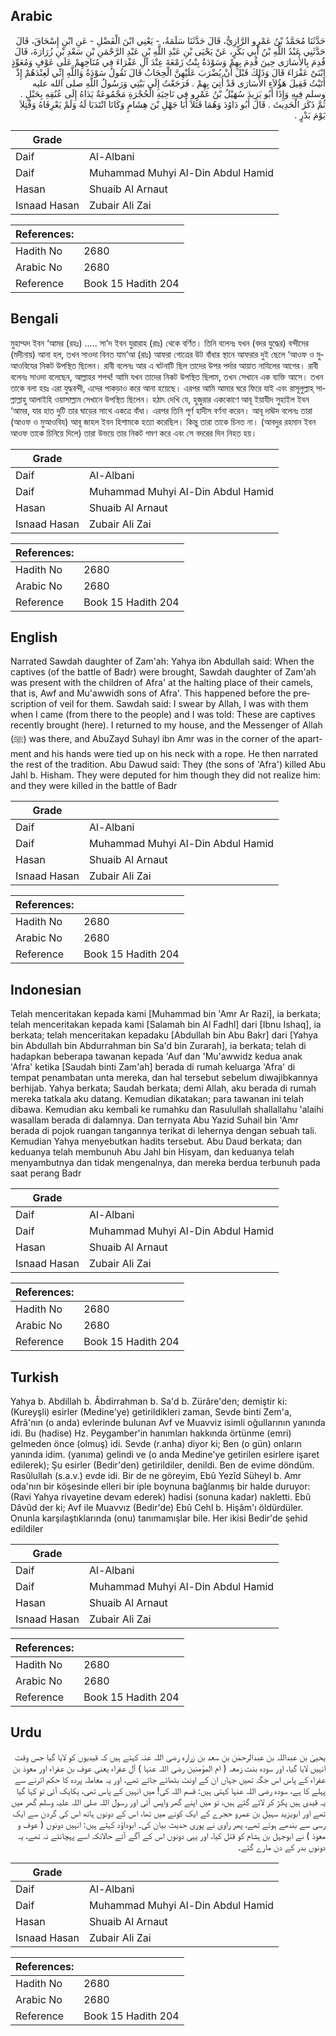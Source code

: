 ## Arabic

<div dir="rtl" lang="ar" style={{fontSize:'larger',backgroundColor:'#f8f9fa',padding:20}}>حَدَّثَنَا مُحَمَّدُ بْنُ عَمْرٍو الرَّازِيُّ، قَالَ حَدَّثَنَا سَلَمَةُ، - يَعْنِي ابْنَ الْفَضْلِ - عَنِ ابْنِ إِسْحَاقَ، قَالَ حَدَّثَنِي عَبْدُ اللَّهِ بْنُ أَبِي بَكْرٍ، عَنْ يَحْيَى بْنِ عَبْدِ اللَّهِ بْنِ عَبْدِ الرَّحْمَنِ بْنِ سَعْدِ بْنِ زُرَارَةَ، قَالَ قُدِمَ بِالأُسَارَى حِينَ قُدِمَ بِهِمْ وَسَوْدَةُ بِنْتُ زَمْعَةَ عِنْدَ آلِ عَفْرَاءَ فِي مُنَاخِهِمْ عَلَى عَوْفٍ وَمُعَوِّذٍ ابْنَىْ عَفْرَاءَ قَالَ وَذَلِكَ قَبْلَ أَنْ يُضْرَبَ عَلَيْهِنَّ الْحِجَابُ قَالَ تَقُولُ سَوْدَةُ وَاللَّهِ إِنِّي لَعِنْدَهُمْ إِذْ أَتَيْتُ فَقِيلَ هَؤُلاَءِ الأُسَارَى قَدْ أُتِيَ بِهِمْ ‏.‏ فَرَجَعْتُ إِلَى بَيْتِي وَرَسُولُ اللَّهِ صلى الله عليه وسلم فِيهِ وَإِذَا أَبُو يَزِيدَ سُهَيْلُ بْنُ عَمْرٍو فِي نَاحِيَةِ الْحُجْرَةِ مَجْمُوعَةٌ يَدَاهُ إِلَى عُنُقِهِ بِحَبْلٍ ‏.‏ ثُمَّ ذَكَرَ الْحَدِيثَ ‏.‏ قَالَ أَبُو دَاوُدَ وَهُمَا قَتَلاَ أَبَا جَهْلِ بْنَ هِشَامٍ وَكَانَا انْتَدَبَا لَهُ وَلَمْ يَعْرِفَاهُ وَقُتِلاَ يَوْمَ بَدْرٍ ‏.‏</div><div style={{backgroundColor:'#f8f9fa',padding:20, marginBottom: 10}}><table>
      <thead>
        <tr>
          <th>Grade</th>
          <th></th>
        </tr>
      </thead>
      <tbody>
<tr><td>Daif</td><td>Al-Albani</td></tr><tr><td>Daif</td><td>Muhammad Muhyi Al-Din Abdul Hamid</td></tr><tr><td>Hasan</td><td>Shuaib Al Arnaut</td></tr><tr><td>Isnaad Hasan</td><td>Zubair Ali Zai</td></tr></tbody></table><table>
        <thead>
          <tr>
            <th>References:</th>
            <th></th>
          </tr>
        </thead>
        <tbody><tr><td>Hadith No</td><td>2680</td></tr><tr><td>Arabic No</td><td>2680</td></tr><tr><td>Reference</td><td>Book 15 Hadith 204</td></tr></tbody></table></div>

## Bengali

<div dir="ltr" lang="bn" style={{fontSize:'larger',backgroundColor:'#f8f9fa',padding:20}}>মুহাম্মদ ইবন ‘আমর (রহঃ) ..... সা'দ ইবন যুরারাহ (রাঃ) থেকে বর্ণিত। তিনি বলেনঃ যখন (বদর যুদ্ধের) বন্দীদের (মদীনায়) আনা হল, তখন সাওদা বিনত যাম‘আ (রাঃ) আফরা গোত্রের উট বাঁধার স্থানে আফরার দুই ছেলে ‘আওফ ও মুআওবিযের নিকট উপস্থিত ছিলেন। রাবী বলেনঃ আর এ ঘটনাটি ছিল তাদের উপর পর্দার আয়াত নাযিলের আগের। রাবী বলেনঃ সাওদা বলেছেন, আল্লাহর শপথ! আমি যখন তাদের নিকট উপস্থিত ছিলাম, তখন সেখানে এক ব্যক্তি আসে। তখন তাকে বলা হয়ঃ এরা যুদ্ধবন্দী, এদের পাকড়াও করে আনা হয়েছে। এরপর আমি আমার ঘরে ফিরে যাই এবং রাসূলুল্লাহ্ সাল্লাল্লাহু আলাইহি ওয়াসাল্লাম সেখানে উপস্থিত ছিলেন। হঠাৎ দেখি যে, হুজুরার এককোণে আবূ ইয়াযীদ সুহাইল ইবন ‘আমর, যার হাত দুটি তার ঘাড়ের সাথে একত্রে বাঁধা। এরপর তিনি পূর্ণ হাদীস বর্ণনা করেন। আবূ দাঊদ বলেনঃ তারা (আওফ ও মুআওবিয) আবূ জাহল ইবন হিশামকে হত্যা করেছিল। কিন্তু তারা তাকে চিনত না। (আবদুর রহমান ইবন আওফ তাকে চিনিয়ে দিলে) তারা উভয়ে তার নিকট গমণ করে এবং সে বদরের দিন নিহত হয়।</div><div style={{backgroundColor:'#f8f9fa',padding:20, marginBottom: 10}}><table>
      <thead>
        <tr>
          <th>Grade</th>
          <th></th>
        </tr>
      </thead>
      <tbody>
<tr><td>Daif</td><td>Al-Albani</td></tr><tr><td>Daif</td><td>Muhammad Muhyi Al-Din Abdul Hamid</td></tr><tr><td>Hasan</td><td>Shuaib Al Arnaut</td></tr><tr><td>Isnaad Hasan</td><td>Zubair Ali Zai</td></tr></tbody></table><table>
        <thead>
          <tr>
            <th>References:</th>
            <th></th>
          </tr>
        </thead>
        <tbody><tr><td>Hadith No</td><td>2680</td></tr><tr><td>Arabic No</td><td>2680</td></tr><tr><td>Reference</td><td>Book 15 Hadith 204</td></tr></tbody></table></div>

## English

<div dir="ltr" lang="en" style={{fontSize:'larger',backgroundColor:'#f8f9fa',padding:20}}>Narrated Sawdah daughter of Zam'ah: Yahya ibn Abdullah said: When the captives (of the battle of Badr) were brought, Sawdah daughter of Zam'ah was present with the children of Afra' at the halting place of their camels, that is, Awf and Mu'awwidh sons of Afra'. This happened before the prescription of veil for them. Sawdah said: I swear by Allah, I was with them when I came (from there to the people) and I was told: These are captives recently brought (here). I returned to my house, and the Messenger of Allah (ﷺ) was there, and AbuZayd Suhayl ibn Amr was in the corner of the apartment and his hands were tied up on his neck with a rope. He then narrated the rest of the tradition. Abu Dawud said: They (the sons of 'Afra') killed Abu Jahl b. Hisham. They were deputed for him though they did not realize him: and they were killed in the battle of Badr</div><div style={{backgroundColor:'#f8f9fa',padding:20, marginBottom: 10}}><table>
      <thead>
        <tr>
          <th>Grade</th>
          <th></th>
        </tr>
      </thead>
      <tbody>
<tr><td>Daif</td><td>Al-Albani</td></tr><tr><td>Daif</td><td>Muhammad Muhyi Al-Din Abdul Hamid</td></tr><tr><td>Hasan</td><td>Shuaib Al Arnaut</td></tr><tr><td>Isnaad Hasan</td><td>Zubair Ali Zai</td></tr></tbody></table><table>
        <thead>
          <tr>
            <th>References:</th>
            <th></th>
          </tr>
        </thead>
        <tbody><tr><td>Hadith No</td><td>2680</td></tr><tr><td>Arabic No</td><td>2680</td></tr><tr><td>Reference</td><td>Book 15 Hadith 204</td></tr></tbody></table></div>

## Indonesian

<div dir="ltr" lang="id" style={{fontSize:'larger',backgroundColor:'#f8f9fa',padding:20}}>Telah menceritakan kepada kami [Muhammad bin 'Amr Ar Razi], ia berkata; telah menceritakan kepada kami [Salamah bin Al Fadhl] dari [Ibnu Ishaq], ia berkata; telah menceritakan kepadaku [Abdullah bin Abu Bakr] dari [Yahya bin Abdullah bin Abdurrahman bin Sa'd bin Zurarah], ia berkata; telah di hadapkan beberapa tawanan kepada 'Auf dan 'Mu'awwidz kedua anak 'Afra' ketika [Saudah binti Zam'ah] berada di rumah keluarga 'Afra' di tempat penambatan unta mereka, dan hal tersebut sebelum diwajibkannya berhijab. Yahya berkata; Saudah berkata; demi Allah, aku berada di rumah mereka tatkala aku datang. Kemudian dikatakan; para tawanan ini telah dibawa. Kemudian aku kembali ke rumahku dan Rasulullah shallallahu 'alaihi wasallam berada di dalamnya. Dan ternyata Abu Yazid Suhail bin 'Amr berada di pojok ruangan tangannya terikat di lehernya dengan sebuah tali. Kemudian Yahya menyebutkan hadits tersebut. Abu Daud berkata; dan keduanya telah membunuh Abu Jahl bin Hisyam, dan keduanya telah menyambutnya dan tidak mengenalnya, dan mereka berdua terbunuh pada saat perang Badr</div><div style={{backgroundColor:'#f8f9fa',padding:20, marginBottom: 10}}><table>
      <thead>
        <tr>
          <th>Grade</th>
          <th></th>
        </tr>
      </thead>
      <tbody>
<tr><td>Daif</td><td>Al-Albani</td></tr><tr><td>Daif</td><td>Muhammad Muhyi Al-Din Abdul Hamid</td></tr><tr><td>Hasan</td><td>Shuaib Al Arnaut</td></tr><tr><td>Isnaad Hasan</td><td>Zubair Ali Zai</td></tr></tbody></table><table>
        <thead>
          <tr>
            <th>References:</th>
            <th></th>
          </tr>
        </thead>
        <tbody><tr><td>Hadith No</td><td>2680</td></tr><tr><td>Arabic No</td><td>2680</td></tr><tr><td>Reference</td><td>Book 15 Hadith 204</td></tr></tbody></table></div>

## Turkish

<div dir="ltr" lang="tr" style={{fontSize:'larger',backgroundColor:'#f8f9fa',padding:20}}>Yahya b. Abdillah b. Âbdirrahman b. Sa'd b. Zürâre'den; demiştir ki: (Kureyşli) esirler (Medine'ye) getirildikleri zaman, Sevde binti Zem'a, Afrâ'nın (o anda) evlerinde bulunan Avf ve Muavviz isimli oğullarının yanında idi. Bu (hadise) Hz. Peygamber'in hanımları hakkında örtünme (emri) gelmeden önce (olmuş) idi. Sevde (r.anha) diyor ki; Ben (o gün) onların yanında idim. (yanıma) gelindi ve (o anda Medine'ye getirilen esirlere işaret edilerek); Şu esirler (Bedir'den) getirildiler, denildi. Ben de evime döndüm. Rasûlullah (s.a.v.) evde idi. Bir de ne göreyim, Ebû Yezîd Süheyl b. Amr oda'nın bir köşesinde elleri bir iple boynuna bağlanmış bir halde duruyor: (Ravi Yahya rivayetine devam ederek) hadisi (sonuna kadar) nakletti. Ebû Dâvûd der ki; Avf ile Muavvız (Bedir'de) Ebû Cehl b. Hişâm'ı öldürdüler. Onunla karşılaştıklarında (onu) tanımamışlar bile. Her ikisi Bedir'de şehid edildiler</div><div style={{backgroundColor:'#f8f9fa',padding:20, marginBottom: 10}}><table>
      <thead>
        <tr>
          <th>Grade</th>
          <th></th>
        </tr>
      </thead>
      <tbody>
<tr><td>Daif</td><td>Al-Albani</td></tr><tr><td>Daif</td><td>Muhammad Muhyi Al-Din Abdul Hamid</td></tr><tr><td>Hasan</td><td>Shuaib Al Arnaut</td></tr><tr><td>Isnaad Hasan</td><td>Zubair Ali Zai</td></tr></tbody></table><table>
        <thead>
          <tr>
            <th>References:</th>
            <th></th>
          </tr>
        </thead>
        <tbody><tr><td>Hadith No</td><td>2680</td></tr><tr><td>Arabic No</td><td>2680</td></tr><tr><td>Reference</td><td>Book 15 Hadith 204</td></tr></tbody></table></div>

## Urdu

<div dir="rtl" lang="ur" style={{fontSize:'larger',backgroundColor:'#f8f9fa',padding:20}}>یحییٰ بن عبداللہ بن عبدالرحمٰن بن سعد بن زرارہ رضی اللہ عنہ کہتے ہیں کہ قیدیوں کو لایا گیا جس وقت انہیں لایا گیا، اور سودہ بنت زمعہ ( ام المؤمنین رضی اللہ عنہا ) آل عفراء یعنی عوف بن عفراء اور معوذ بن عفراء کے پاس اس جگہ تھیں جہاں ان کے اونٹ بٹھائے جاتے تھے، اور یہ معاملہ پردہ کا حکم اترنے سے پہلے کا ہے، سودہ رضی اللہ عنہا کہتی ہیں: قسم اللہ کی! میں انہیں کے پاس تھی، یکایک آئی تو کہا گیا یہ قیدی ہیں پکڑ کر لائے گئے ہیں، تو میں اپنے گھر واپس آئی اور رسول اللہ صلی اللہ علیہ وسلم گھر میں تھے اور ابویزید سہیل بن عمرو حجرے کے ایک کونے میں تھا، اس کے دونوں ہاتھ اس کی گردن سے ایک رسی سے بندھے ہوئے تھے، پھر راوی نے پوری حدیث بیان کی۔ ابوداؤد کہتے ہیں: انہیں دونوں ( عوف و معوذ ) نے ابوجہل بن ہشام کو قتل کیا، اور یہی دونوں اس کے آگے آئے حالانکہ اسے پہچانتے نہ تھے، یہ دونوں بدر کے دن مارے گئے۔</div><div style={{backgroundColor:'#f8f9fa',padding:20, marginBottom: 10}}><table>
      <thead>
        <tr>
          <th>Grade</th>
          <th></th>
        </tr>
      </thead>
      <tbody>
<tr><td>Daif</td><td>Al-Albani</td></tr><tr><td>Daif</td><td>Muhammad Muhyi Al-Din Abdul Hamid</td></tr><tr><td>Hasan</td><td>Shuaib Al Arnaut</td></tr><tr><td>Isnaad Hasan</td><td>Zubair Ali Zai</td></tr></tbody></table><table>
        <thead>
          <tr>
            <th>References:</th>
            <th></th>
          </tr>
        </thead>
        <tbody><tr><td>Hadith No</td><td>2680</td></tr><tr><td>Arabic No</td><td>2680</td></tr><tr><td>Reference</td><td>Book 15 Hadith 204</td></tr></tbody></table></div>